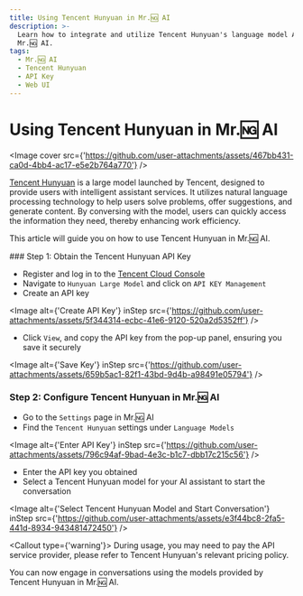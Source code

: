 ```yaml
---
title: Using Tencent Hunyuan in Mr.🆖 AI
description: >-
  Learn how to integrate and utilize Tencent Hunyuan's language model APIs in
  Mr.🆖 AI.
tags:
  - Mr.🆖 AI
  - Tencent Hunyuan
  - API Key
  - Web UI
---
```


# Using Tencent Hunyuan in Mr.🆖 AI

<Image
  cover
  src={'https://github.com/user-attachments/assets/467bb431-ca0d-4bb4-ac17-e5e2b764a770'}
/>

[Tencent Hunyuan](https://hunyuan.tencent.com/) is a large model launched by Tencent, designed to provide users with intelligent assistant services. It utilizes natural language processing technology to help users solve problems, offer suggestions, and generate content. By conversing with the model, users can quickly access the information they need, thereby enhancing work efficiency.

This article will guide you on how to use Tencent Hunyuan in Mr.🆖 AI.

<Steps>
### Step 1: Obtain the Tencent Hunyuan API Key

- Register and log in to the [Tencent Cloud Console](https://console.cloud.tencent.com/hunyuan/api-key)
- Navigate to `Hunyuan Large Model` and click on `API KEY Management`
- Create an API key

<Image
  alt={'Create API Key'}
  inStep
  src={'https://github.com/user-attachments/assets/5f344314-ecbc-41e6-9120-520a2d5352ff'}
/>

- Click `View`, and copy the API key from the pop-up panel, ensuring you save it securely

<Image
  alt={'Save Key'}
  inStep
  src={'https://github.com/user-attachments/assets/659b5ac1-82f1-43bd-9d4b-a98491e05794'}
/>

### Step 2: Configure Tencent Hunyuan in Mr.🆖 AI

- Go to the `Settings` page in Mr.🆖 AI
- Find the `Tencent Hunyuan` settings under `Language Models`

<Image
  alt={'Enter API Key'}
  inStep
  src={'https://github.com/user-attachments/assets/796c94af-9bad-4e3c-b1c7-dbb17c215c56'}
/>

- Enter the API key you obtained
- Select a Tencent Hunyuan model for your AI assistant to start the conversation

<Image
  alt={'Select Tencent Hunyuan Model and Start Conversation'}
  inStep
  src={'https://github.com/user-attachments/assets/e3f44bc8-2fa5-441d-8934-943481472450'}
/>

<Callout type={'warning'}>
  During usage, you may need to pay the API service provider, please refer to Tencent Hunyuan's
  relevant pricing policy.
</Callout>

</Steps>

You can now engage in conversations using the models provided by Tencent Hunyuan in Mr.🆖 AI.
